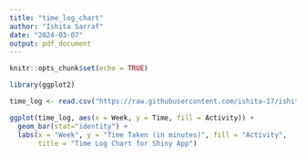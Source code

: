 ```yaml
---
title: "time_log_chart"
author: "Ishita Sarraf"
date: "2024-03-07"
output: pdf_document
---
```


<!-- Academic Honesty Statement -->
<!-- Name(s) of all authors: Ishita Sarraf -->
<!-- Assignment name: Individual Project -->
<!-- Assignment due date: March 11, 2024 -->
<!-- Written/online sources used: None  -->
<!-- Help obtained (Acknowledgments): None -->
<!-- “I/we confirm that the above list of sources is complete AND that I/we have not talked to anyone else about the solution to this problem.” -->


```r
knitr::opts_chunk$set(echo = TRUE)
```

```r
library(ggplot2)
```

```r
time_log <- read.csv("https://raw.githubusercontent.com/ishita-17/ishita-csc324-02/main/time_log.csv")
```


```r
ggplot(time_log, aes(x = Week, y = Time, fill = Activity)) +
  geom_bar(stat="identity") +
  labs(x = "Week", y = "Time Taken (in minutes)", fill = "Activity",
       title = "Time Log Chart for Shiny App")
```


